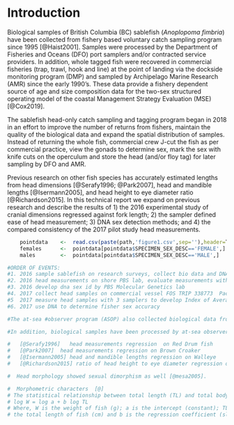 # Introduction

  Biological samples of British Columbia (BC) sablefish (*Anoplopoma fimbria*) have been collected from fishery based voluntary catch sampling program since 1995 [@Haist2001].  Samples were processed by the Department of Fisheries and Oceans (DFO) port samplers and/or contracted service providers. In addition, whole tagged fish were recovered in commercial fisheries (trap, trawl, hook and line) at the point of landing via the dockside monitoring program (DMP) and sampled by Archipelago Marine Research (AMR) since the early 1990's.  These data provide a fishery dependent source of age and size composition data for the two-sex structured operating model of the coastal Management Strategy Evaluation (MSE) [@Cox2019].  
  
  The sablefish head-only catch sampling and tagging program began in 2018 in an effort to improve the number of returns from fishers, maintain the quality of the biological data and expand the spatial distribution of samples. Instead of returning the whole fish, commercial crew J-cut the fish as per commercial practice, view the gonads to determine sex, mark the sex with knife cuts on the operculum and store the head (and/or floy tag) for later sampling by DFO and AMR.
  
  Previous research on other fish species has accurately estimated lengths from head dimensions [@Serafy1996; @Park2007], head and mandible lengths [@Isermann2005], and head height to eye diameter ratio [@Richardson2015].  In this technical report we expand on previous research and describe the results of 1) the 2016 experimental study of cranial dimensions regressed against fork length; 2) the sampler defined ease of head measurement; 3) DNA sex detection methods; and 4) the compared consistency of the 2017 pilot study head measurements. 

```r

    pointdata    <-  read.csv(paste(path,'figure1.csv',sep=''),header=T)  # read from csv
    females      <-  pointdata[pointdata$SPECIMEN_SEX_DESC=='FEMALE',]
    males        <-  pointdata[pointdata$SPECIMEN_SEX_DESC=='MALE',]

```
  

```r

#ORDER OF EVENTS:
#1. 2016 sample sablefish on research surveys, collect bio data and DNA
#2. 2016 head measurements on shore PBS lab, evaluate measurements with 5 point scale
#3. 2016 develop dna sex id by PBS Molecular Genetics lab
#4. 2017 collect head samples on commercial vessel FOS TRIP 338773  Pacific Viking
#5  2017 measure head samples with 3 samplers to develop Index of Average Error
#6. 2017 use DNA to determine fisher sex accuracy

#The at-sea #observer program (ASOP) also collected biological data from the partial at-sea observer coverage (10% of sea days) on commercial trips from 2001 # through to 2005 [@IFMP2001], [@IFMP2004]. 

#In addition, biological samples have been processed by at-sea observers from the offshore seamount fishery that began as an experimental fishery in the 80's [@Murie1996] and moved to a limited-entry #fishery in 2001 [@IFMP2001]. Vessels without an observer have been required to retain a sample of 50/60 frozen sablefish for the department. The service provider Archipelago Marine Research (AMR) has #been responsible for the sablefish tag recovery program since the early 1990's, including the collection and biological sampling of tagged fish.

#   [@Serafy1996]   head measurements regression  on Red Drum fish
#   [@Park2007]  head measurements regression on Brown Croaker
#   [@Isermann2005] head and mandible lengths regression on Walleye
#   [@Richardson2015] ratio of head height to eye diameter regression on New Zealand reef fishes

#  Head morphology showed sexual dimorphism as well [@mesa2005].

#  Morphometric characters  [@]
# The statistical relationship between total length (TL) and total body weight (W) of the fish was derived using the formula:
# log W = log a + b log TL  
# Where, W is the weight of fish (g); a is the intercept (constant); TL is
# the total length of fish (cm) and b is the regression coefficient (slope).


 
```